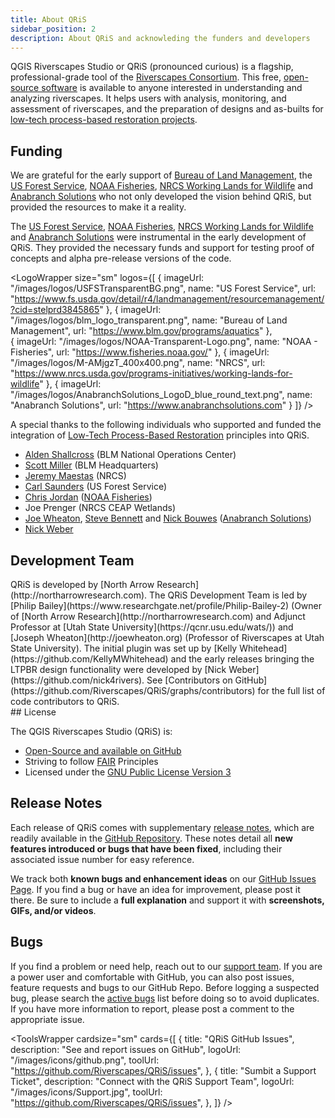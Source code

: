 ```yaml
---
title: About QRiS
sidebar_position: 2
description: About QRiS and acknowleding the funders and developers
---
```


QGIS Riverscapes Studio or QRiS (pronounced curious) is a flagship, professional-grade tool of the [Riverscapes Consortium](http://riverscapes.net). This free, [open-source software](https://github.com/Riverscapes/QRiS) is available to anyone interested in understanding and analyzing riverscapes. It helps users with analysis, monitoring, and assessment of riverscapes, and the preparation of designs and as-builts for [low-tech process-based restoration projects](http://lowtechpbr.restoration.usu.edu/resources/Topics/04_Design/). 

## Funding

We are grateful for the early support of [Bureau of Land Management](https://www.blm.gov/programs/aquatics), the [US Forest Service](https://www.fs.usda.gov/detail/r4/landmanagement/resourcemanagement/?cid=stelprd3845865), [NOAA Fisheries](https://www.fisheries.noaa.gov/about/northwest-fisheries-science-center), [NRCS Working Lands for Wildlife](https://www.nrcs.usda.gov/wps/portal/nrcs/detail/national/programs/initiatives/?cid=stelprdb1046975) and [Anabranch Solutions](https://anabranchsolutons.com) who not only developed the vision behind QRiS, but provided the resources to make it a reality.   

The [US Forest Service](https://www.fs.usda.gov/detail/dr4/landmanagement/resourcemanagement/?cid=stelprd3845865), [NOAA Fisheries](https://www.fisheries.noaa.gov/about/northwest-fisheries-science-center), [NRCS Working Lands for Wildlife](https://www.nrcs.usda.gov/wps/portal/nrcs/detail/national/programs/initiatives/?cid=stelprdb1046975) and [Anabranch Solutions](https://anabranchsolutons.com) were instrumental in the early development of QRiS. They provided the necessary funds and support for testing proof of concepts and alpha pre-release versions of the code.     

<LogoWrapper
  size="sm"
  logos={[
   {
     imageUrl: "/images/logos/USFSTransparentBG.png",
     name: "US Forest Service",
     url: "https://www.fs.usda.gov/detail/r4/landmanagement/resourcemanagement/?cid=stelprd3845865"
    },
    {
     imageUrl: "/images/logos/blm_logo_transparent.png",
     name: "Bureau of Land Management",
     url: "https://www.blm.gov/programs/aquatics"
    },  
    {
     imageUrl: "/images/logos/NOAA-Transparent-Logo.png",
     name: "NOAA - Fisheries",
     url: "https://www.fisheries.noaa.gov/"
    },
    {
     imageUrl: "/images/logos/M-AMjgzT_400x400.png",
     name: "NRCS",
     url: "https://www.nrcs.usda.gov/programs-initiatives/working-lands-for-wildlife"
    },
    {
     imageUrl: "/images/logos/AnabranchSolutions_LogoD_blue_round_text.png",
     name: "Anabranch Solutions",
     url: "https://www.anabranchsolutions.com"
    }
  ]}
/>

A special thanks to the following individuals who supported and funded the integration of [Low-Tech Process-Based Restoration](http://lowtechpbr.restoration.usu.edu/) principles into QRiS.      
- [Alden Shallcross](https://www.researchgate.net/profile/Alden-Shallcross) (BLM National Operations Center)
- [Scott Miller](https://scholar.google.com/citations?user=JsXtmykAAAAJ&hl=en) (BLM Headquarters)
- [Jeremy Maestas](https://www.researchgate.net/profile/Jeremy_Maestas) (NRCS)
- [Carl Saunders](https://www.researchgate.net/profile/W-Saunders)   (US Forest Service)
- [Chris Jordan](https://www.researchgate.net/profile/Chris-Jordan-7) ([NOAA Fisheries](https://www.fisheries.noaa.gov/about/northwest-fisheries-science-center))
- Joe Prenger (NRCS CEAP Wetlands)
- [Joe Wheaton](https://www.researchgate.net/profile/Joseph_Wheaton), [Steve Bennett](https://www.researchgate.net/profile/Stephen_Bennett8) and [Nick Bouwes](https://www.researchgate.net/profile/Nick_Bouwes) ([Anabranch Solutions](https://anabranchsolutons.com))
- [Nick Weber](https://www.researchgate.net/profile/Nick_Weber2)

## Development Team
<div>
  <div style={{ float: "left" }}>
   <LogoWrapper
      size="sm"
      logos={[
          {
              imageUrl: "images/logos/NA_Logo_150pxTall.png",
              url: "http://northarrowresearch.com",
          }
      ]}
   />
  </div>
  <div>
    QRiS is developed by [North Arrow Research](http://northarrowresearch.com). The QRiS Development Team is led by [Philip Bailey](https://www.researchgate.net/profile/Philip-Bailey-2) (Owner of [North Arrow Research](http://northarrowresearch.com) and Adjunct Professor at [Utah State University](https://qcnr.usu.edu/wats/)) and [Joseph Wheaton](http://joewheaton.org) (Professor of Riverscapes at Utah State University). The initial plugin was set up by [Kelly Whitehead](https://github.com/KellyMWhitehead) and the early releases bringing the LTPBR design functionality were developed by [Nick Weber](https://github.com/nick4rivers). See [Contributors on GitHub](https://github.com/Riverscapes/QRiS/graphs/contributors) for the full list of code contributors to QRiS. 
  </div>
</div>
## License

The QGIS Riverscapes Studio (QRiS) is:

- [Open-Source and available on GitHub](https://github.com/Riverscapes/QRiS)
- Striving to follow [FAIR](https://force11.org/info/the-fair-data-principles/) Principles
- Licensed under the [GNU Public License Version 3](https://github.com/Riverscapes/QRiS/blob/docs/LICENSE)

## Release Notes

Each release of QRiS comes with supplementary [release notes](https://github.com/Riverscapes/QRiS/releases), which are readily available in the [GitHub Repository](https://github.com/Riverscapes/QRiS/releases). These notes detail all **new features introduced or bugs that have been fixed**, including their associated issue number for easy reference.  

We track both **known bugs and enhancement ideas** on our [GitHub Issues Page](https://github.com/Riverscapes/QRiS/issues). If you find a bug or have an idea for improvement, please post it there. Be sure to include a **full explanation** and support it with **screenshots, GIFs, and/or videos**.

## Bugs

If you find a problem or need help, reach out to our [support team](https://riverscapes.freshdesk.com/support/tickets/new). If you are a power user and comfortable with GitHub, you can also post issues, feature requests and bugs to our GitHub Repo. Before logging a suspected bug, please search the [active bugs](https://github.com/Riverscapes/QRiS/issues) list before doing so to avoid duplicates. If you have more information to report, please post a comment to the appropriate issue.

<ToolsWrapper
    cardsize="sm"
    cards={[
        {
        title: "QRiS GitHub Issues",
        description: "See and report issues on GitHub",
        logoUrl: "/images/icons/github.png",
        toolUrl: "https://github.com/Riverscapes/QRiS/issues",
       },
               {
        title: "Sumbit a Support Ticket",
        description: "Connect with the QRiS Support Team",
        logoUrl: "/images/icons/Support.jpg",
        toolUrl: "https://github.com/Riverscapes/QRiS/issues",
       },
    ]}
    />